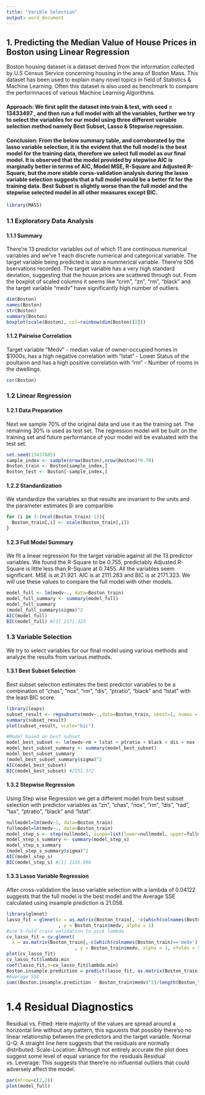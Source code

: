 ```yaml
---
title: "Varible Selection"
output: word_document
---
```

## 1. Predicting the Median Value of House Prices in Boston using Linear Regression

Boston housing dataset is a dataset derived from the information collected by U.S Census Service concerning housing in the area of Boston Mass. This dataset has been used to explain many novel topics in field of Statistics & Machine Learning. Often this dataset is also used as benchmark to compare the performnaces of various Machine Learning Algorithms.

#### Approach: We first split the dataset into train & test, with seed = 13433497 , and then run a full model with all the variables, further we try to select the variables for our model using three different variable selection method namely Best Subset, Lasso & Stepwise regression.

#### Conclusion: From the below summary table, and corroborated by the lasso variable selection, it is the evident that the full model is the best model for the training data, therefore we select full model as our final model. It is observed that the model provided by stepwise AIC is marginally better in terms of AIC, Model MSE, R-Square and Adjusted R-Square, but the more stable corss-validation analysis during the lasso variable selection suggests that a full model would be a better fit for the training data. Best Subset is slightly worse than the full model and the stepwise selected model in all other measures except BIC.


```r
library(MASS)
```

### 1.1 Exploratory Data Analysis
#### 1.1.1 Summary
There're 13 predictor variables out of which 11 are continuous numerical variables and we've 1 each discrete numerical and categorical variable. The target variable being predicted is also a nummerical variable. There're 506 bservations recorded. The target variable has a very high standard deviation, suggesting that the house prices are scattered through out. From the boxplot of scaled columns it seems like "crim", "zn", "rm", "black" and the target variable "medv" have significantly high number of outliers.
```r
dim(Boston) 
names(Boston)
str(Boston)
summary(Boston)
boxplot(scale(Boston), col=rainbow(dim(Boston)[2]))
```

#### 1.1.2 Pairwise Correlation
Target variable "Medv" - median value of owner-occupied homes in \$1000s, has a high negative correlation with "lstat" - Lower Status of the poultaion and has a high positive correlation with "rm" - Number of rooms in the dwellings.
```r
cor(Boston)
```

### 1.2 Linear Regression 
#### 1.2.1 Data Preparation

Next we sample 70% of the original data and use it as the training set. The remaining 30% is used as test set. The regression model will be built on the training set and future performance of your model will be evaluated with the test set.

```r
set.seed(13437885)
sample_index <- sample(nrow(Boston),nrow(Boston)*0.70)
Boston_train <- Boston[sample_index,]
Boston_test <- Boston[-sample_index,]
```

#### 1.2.2 Standardization
We standardize the variables so that results are invariant to the units and the parameter estimates βi are comparible.


```r
for (i in 1:(ncol(Boston_train)-1)){
  Boston_train[,i] <- scale(Boston_train[,i])
}
```
#### 1.2.3 Full Model Summary
We fit a linear regression for the target variable against all the 13 predictor variables. We found the R-Square to be 0.755, predictably Adjusted R-Square is little less than R-Square at 0.7455. All the variables seem significant. MSE is at 21.921. AIC is at 2111.283 and BIC is at 2171.323. We will use these values to compare the full model with other models. 
```r
model_full <- lm(medv~., data=Boston_train)
model_full_summary <- summary(model_full)
model_full_summary
(model_full_summary$sigma)^2
AIC(model_full)
BIC(model_full) #[1] 2171.323
```

### 1.3 Variable Selection
We try to select variables for our final model using various methods and analyze the results from various methods.

#### 1.3.1 Best Subset Selection
Best subset selection estimates the best predictor variables to be a combination of "chas", "nox", "rm", "dis", "ptratio", "black" and "lstat" with the least BIC score.

```r
library(leaps)
subset_result <- regsubsets(medv~.,data=Boston_train, nbest=1, nvmax = 14)
summary(subset_result)
plot(subset_result, scale="bic")

#Model based on best subset
model_best_subset <- lm(medv~rm + lstat + ptratio + black + dis + nox + chas, data=Boston_train)
model_best_subset_summary <- summary(model_best_subset)
model_best_subset_summary
(model_best_subset_summary$sigma)^2
AIC(model_best_subset)
BIC(model_best_subset) #2151.372
```


#### 1.3.2 Stepwise Regression
Using Step wise Regression we get a different model from best subset selection with predictor variables as "zn", "chas", "nox", "rm", "dis", "rad", "tax", "ptratio", "black" and "lstat". 

```r
nullmodel=lm(medv~1, data=Boston_train)
fullmodel=lm(medv~., data=Boston_train)
model_step_s <- step(nullmodel, scope=list(lower=nullmodel, upper=fullmodel), direction='both')
model_step_s_summary <- summary(model_step_s)
model_step_s_summary
(model_step_s_summary$sigma)^2
AIC(model_step_s)
BIC(model_step_s) #[1] 2155.696
```

#### 1.3.3 Lasso Variable Regression
After cross-validation the lasso variable selection with a lambda of 0.04122 suggests that the full model is the best model and the Average SSE calculated using insample prediction is 21.058.

```r
library(glmnet)
lasso_fit = glmnet(x = as.matrix(Boston_train[, -c(which(colnames(Boston_train)=='medv'))])
                   , y = Boston_train$medv, alpha = 1)
#use 5-fold cross validation to pick lambda
cv_lasso_fit = cv.glmnet(
  x = as.matrix(Boston_train[,-c(which(colnames(Boston_train)=='medv'))])
                         , y = Boston_train$medv, alpha = 1, nfolds = 5)
plot(cv_lasso_fit)
cv_lasso_fit$lambda.min
coef(lasso_fit,s=cv_lasso_fit$lambda.min)
Boston.insample.prediction = predict(lasso_fit, as.matrix(Boston_train[, -c(which(colnames(Boston)=='medv'))]), s = cv_lasso_fit$lambda.min)
#Average SSE
sum((Boston.insample.prediction - Boston_train$medv)^2)/length(Boston_train$medv)
```

# 1.4 Residual Diagnostics
Residual vs. Fitted: Here majority of the values are spread around a horizontal line without any pattern, this sguuests that possibly there'so no linear relationship between the predictors and the target variable.
Normal Q-Q: A straight line here suggests that the residuals are normally distributed. 
Scale-Location: Although not entirely accurate the plot does suggest some level of equal variance for the residuals
Residual vs. Leverage: This suggests that there're no influential outliers that could adversely affect the model.
```r
par(mfrow=c(2,2))
plot(model_full)
```



